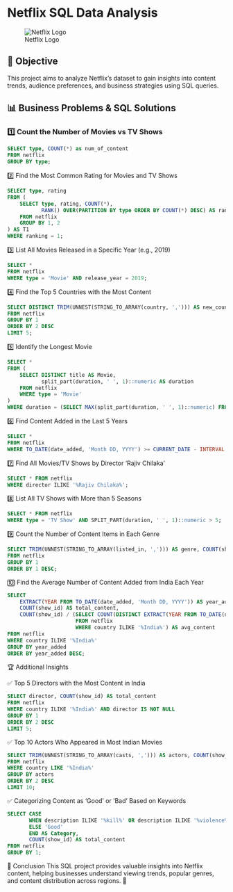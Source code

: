 # Netflix SQL Data Analysis

![Netflix Logo](logo.png)  

## 📌 Objective  
This project aims to analyze Netflix's dataset to gain insights into content trends, audience preferences, and business strategies using SQL queries.

## 📊 Business Problems & SQL Solutions  

### 1️⃣ Count the Number of Movies vs TV Shows  
```sql
SELECT type, COUNT(*) as num_of_content
FROM netflix
GROUP BY type;
```

2️⃣ Find the Most Common Rating for Movies and TV Shows
```sql
SELECT type, rating
FROM (
    SELECT type, rating, COUNT(*),
           RANK() OVER(PARTITION BY type ORDER BY COUNT(*) DESC) AS ranking
    FROM netflix
    GROUP BY 1, 2
) AS T1
WHERE ranking = 1;
```

3️⃣ List All Movies Released in a Specific Year (e.g., 2019)
```sql
SELECT * 
FROM netflix
WHERE type = 'Movie' AND release_year = 2019;
```

4️⃣ Find the Top 5 Countries with the Most Content
```sql
SELECT DISTINCT TRIM(UNNEST(STRING_TO_ARRAY(country, ','))) AS new_country, COUNT(show_id) AS total_content
FROM netflix
GROUP BY 1
ORDER BY 2 DESC
LIMIT 5;
```

5️⃣ Identify the Longest Movie
```sql
SELECT * 
FROM (
    SELECT DISTINCT title AS Movie, 
           split_part(duration, ' ', 1)::numeric AS duration
    FROM netflix
    WHERE type = 'Movie'
) 
WHERE duration = (SELECT MAX(split_part(duration, ' ', 1)::numeric) FROM netflix);
```

6️⃣ Find Content Added in the Last 5 Years
```sql
SELECT * 
FROM netflix
WHERE TO_DATE(date_added, 'Month DD, YYYY') >= CURRENT_DATE - INTERVAL '5 Years';
```

7️⃣ Find All Movies/TV Shows by Director 'Rajiv Chilaka'
```sql
SELECT * FROM netflix
WHERE director ILIKE '%Rajiv Chilaka%';
```

8️⃣ List All TV Shows with More than 5 Seasons
```sql
SELECT * FROM netflix
WHERE type = 'TV Show' AND SPLIT_PART(duration, ' ', 1)::numeric > 5;
```

9️⃣ Count the Number of Content Items in Each Genre
```sql
SELECT TRIM(UNNEST(STRING_TO_ARRAY(listed_in, ','))) AS genre, COUNT(show_id) AS num_of_content
FROM netflix
GROUP BY 1
ORDER BY 1 DESC;
```

🔟 Find the Average Number of Content Added from India Each Year
```sql
SELECT  
    EXTRACT(YEAR FROM TO_DATE(date_added, 'Month DD, YYYY')) AS year_added,
    COUNT(show_id) AS total_content,
    COUNT(show_id) / (SELECT COUNT(DISTINCT EXTRACT(YEAR FROM TO_DATE(date_added, 'Month DD, YYYY'))) 
                      FROM netflix 
                      WHERE country ILIKE '%India%') AS avg_content
FROM netflix
WHERE country ILIKE '%India%'
GROUP BY year_added
ORDER BY year_added DESC;
```

🏆 Additional Insights

✅ Top 5 Directors with the Most Content in India

```sql
SELECT director, COUNT(show_id) AS total_content
FROM netflix
WHERE country ILIKE '%India%' AND director IS NOT NULL
GROUP BY 1
ORDER BY 2 DESC
LIMIT 5;
```

✅ Top 10 Actors Who Appeared in Most Indian Movies

```sql
SELECT TRIM(UNNEST(STRING_TO_ARRAY(casts, ','))) AS actors, COUNT(show_id) AS total_appearance
FROM netflix
WHERE country LIKE '%India%'
GROUP BY actors
ORDER BY 2 DESC
LIMIT 10;
```

✅ Categorizing Content as 'Good' or 'Bad' Based on Keywords

```sql
SELECT CASE 
       WHEN description ILIKE '%kill%' OR description ILIKE '%violence%' THEN 'Bad'
       ELSE 'Good'
       END AS Category,
       COUNT(show_id) AS total_content
FROM netflix
GROUP BY 1;
```

📌 Conclusion
This SQL project provides valuable insights into Netflix content, helping businesses understand viewing trends, popular genres, and content distribution across regions. 🚀
